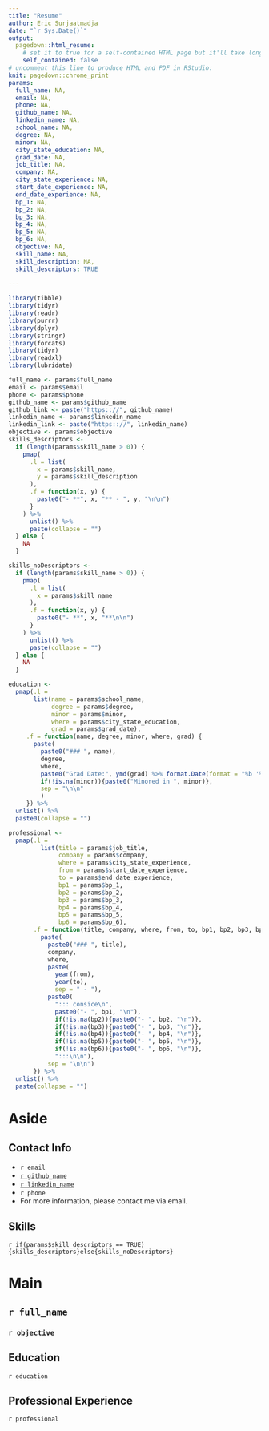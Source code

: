 ```yaml
---
title: "Resume"
author: Eric Surjaatmadja
date: "`r Sys.Date()`"
output:
  pagedown::html_resume:
    # set it to true for a self-contained HTML page but it'll take longer to render
    self_contained: false
# uncomment this line to produce HTML and PDF in RStudio:
knit: pagedown::chrome_print
params:
  full_name: NA,
  email: NA,
  phone: NA,
  github_name: NA,
  linkedin_name: NA,
  school_name: NA,
  degree: NA,
  minor: NA,
  city_state_education: NA,
  grad_date: NA,
  job_title: NA,
  company: NA,
  city_state_experience: NA,
  start_date_experience: NA,
  end_date_experience: NA,
  bp_1: NA,
  bp_2: NA,
  bp_3: NA,
  bp_4: NA,
  bp_5: NA,
  bp_6: NA,
  objective: NA,
  skill_name: NA,
  skill_description: NA,
  skill_descriptors: TRUE
  
---
```

``` r
library(tibble)
library(tidyr)
library(readr)
library(purrr)
library(dplyr)
library(stringr)
library(forcats)
library(tidyr)
library(readxl)
library(lubridate)
```


``` r
full_name <- params$full_name
email <- params$email
phone <- params$phone
github_name <- params$github_name
github_link <- paste("https:://", github_name)
linkedin_name <- params$linkedin_name
linkedin_link <- paste("https:://", linkedin_name)
objective <- params$objective
skills_descriptors <-
  if (length(params$skill_name > 0)) {
    pmap(
      .l = list(
        x = params$skill_name,
        y = params$skill_description
      ),
      .f = function(x, y) {
        paste0("- **", x, "** - ", y, "\n\n")
      }
    ) %>%
      unlist() %>% 
      paste(collapse = "")
  } else {
    NA
  }

skills_noDescriptors <- 
  if (length(params$skill_name > 0)) {
    pmap(
      .l = list(
        x = params$skill_name
      ),
      .f = function(x, y) {
        paste0("- **", x, "**\n\n")
      }
    ) %>%
      unlist() %>% 
      paste(collapse = "")
  } else {
    NA
  }

education <- 
  pmap(.l = 
       list(name = params$school_name,
            degree = params$degree,
            minor = params$minor,
            where = params$city_state_education,
            grad = params$grad_date),
     .f = function(name, degree, minor, where, grad) {
       paste(
         paste0("### ", name),
         degree,
         where,
         paste0("Grad Date:", ymd(grad) %>% format.Date(format = "%b '%y")),
         if(!is.na(minor)){paste0("Minored in ", minor)},
         sep = "\n\n"
         )
     }) %>% 
  unlist() %>% 
  paste0(collapse = "") 

professional <- 
  pmap(.l = 
         list(title = params$job_title,
              company = params$company,
              where = params$city_state_experience,
              from = params$start_date_experience,
              to = params$end_date_experience,
              bp1 = params$bp_1,
              bp2 = params$bp_2,
              bp3 = params$bp_3,
              bp4 = params$bp_4,
              bp5 = params$bp_5,
              bp6 = params$bp_6),
       .f = function(title, company, where, from, to, bp1, bp2, bp3, bp4, bp5, bp6){
         paste(
           paste0("### ", title),
           company,
           where,
           paste(
             year(from), 
             year(to), 
             sep = " - "),
           paste0(
             "::: consice\n",
             paste0("- ", bp1, "\n"),
             if(!is.na(bp2)){paste0("- ", bp2, "\n")},
             if(!is.na(bp3)){paste0("- ", bp3, "\n")},
             if(!is.na(bp4)){paste0("- ", bp4, "\n")},
             if(!is.na(bp5)){paste0("- ", bp5, "\n")},
             if(!is.na(bp6)){paste0("- ", bp6, "\n")},
             ":::\n\n"),
           sep = "\n\n")
       }) %>% 
  unlist() %>% 
  paste(collapse = "")
```

Aside
================================================================================

Contact Info {#contact}
--------------------------------------------------------------------------------

- <i class="fa fa-envelope"></i> `r email`
- <i class="fa fa-github"></i> [`r github_name`](`r github_link`)
- <i class="fa fa-linkedin"></i> [`r linkedin_name`](`r linkedin_link`)
- <i class="fa fa-phone"></i> `r phone`
- For more information, please contact me via email.


Skills {#skills}
--------------------------------------------------------------------------------


`r if(params$skill_descriptors == TRUE){skills_descriptors}else{skills_noDescriptors}`


Main
================================================================================

`r full_name` {#title}
--------------------------------------------------------------------------------

### `r objective`

Education {data-icon=graduation-cap data-concise=true}
--------------------------------------------------------------------------------

`r education`

Professional Experience {data-icon=suitcase}
--------------------------------------------------------------------------------

`r professional`

